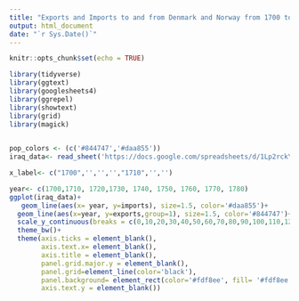 ```yaml
---
title: "Exports and Imports to and from Denmark and Norway from 1700 to 1780"
output: html_document
date: "`r Sys.Date()`"
---
```


```r
knitr::opts_chunk$set(echo = TRUE)
```

```r
library(tidyverse)
library(ggtext)
library(googlesheets4)
library(ggrepel)
library(showtext)
library(grid)
library(magick)
 
```
```r
pop_colors <- (c('#844747','#daa855'))
iraq_data<- read_sheet('https://docs.google.com/spreadsheets/d/1Lp2rckYcsKCbqbaUs_h16ubJ6hf2J69EGJbd0p9ISvo/edit?usp=sharing')

```

```r
x_label<- c("1700",'','','',"1710",'','')

year<- c(1700,1710, 1720,1730, 1740, 1750, 1760, 1770, 1780)
ggplot(iraq_data)+
   geom_line(aes(x= year, y=imports), size=1.5, color='#daa855')+
  geom_line(aes(x=year, y=exports,group=1), size=1.5, color='#844747')+
  scale_y_continuous(breaks = c(0,10,20,30,40,50,60,70,80,90,100,110,120,130,140,150,160,170,180,188,188), limits= c(0,190), expand= expansion(mult=c(0,0)))+ scale_x_continuous(breaks = c(0,30,50,75,100), limits= c(1,70),expand= expansion(mult=c(0,0)))+
  theme_bw()+
  theme(axis.ticks = element_blank(),
        axis.text.x= element_blank(),
        axis.title = element_blank(),
        panel.grid.major.y = element_blank(),
        panel.grid=element_line(color='black'),
        panel.background= element_rect(color='#fdf8ee', fill= '#fdf8ee'),
        axis.text.y = element_blank())
```
